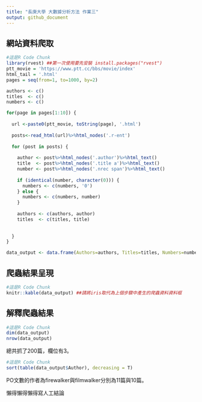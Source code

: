 ```yaml
---
title: "長庚大學 大數據分析方法 作業三"
output: github_document
---
```

## 網站資料爬取
```r
#這是R Code Chunk
library(rvest) ##第一次使用要先安裝 install.packages("rvest")
ptt_movie = 'https://www.ptt.cc/bbs/movie/index'
html_tail = '.html'
pages = seq(from=1, to=1000, by=2)

authors <- c() 
titles  <- c()
numbers <- c()

for(page in pages[1:10]) {
  
  url <-paste0(ptt_movie, toString(page), '.html')
  
  posts<-read_html(url)%>%html_nodes('.r-ent')
  
  for (post in posts) {
    
    author <- post%>%html_nodes('.author')%>%html_text()
    title  <- post%>%html_nodes('.title a')%>%html_text()
    number <- post%>%html_nodes('.nrec span')%>%html_text()
    
    if (identical(number, character(0))) {
      numbers <- c(numbers, '0')
    } else {
      numbers <- c(numbers, number)
    }
    
    authors <- c(authors, author)
    titles  <- c(titles, title)
    
    
  }
}

data_output <- data.frame(Authors=authors, Titles=titles, Numbers=numbers)
```

## 爬蟲結果呈現
```r
#這是R Code Chunk
knitr::kable(data_output) ##請將iris取代為上個步驟中產生的爬蟲資料資料框
```

## 解釋爬蟲結果 
```r
#這是R Code Chunk
dim(data_output)
nrow(data_output)
```

總共抓了200篇，欄位有3。

```r
#這是R Code Chunk
sort(table(data_output$Author), decreasing = T)
```

PO文數的作者為firewalker與filmwalker分別為11篇與10篇。

懶得懶得懶得寫人工結論
